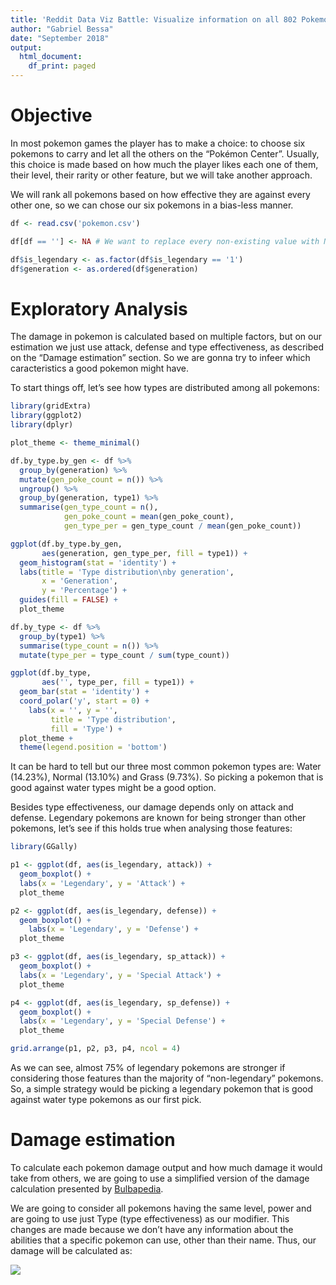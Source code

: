 ```yaml
---
title: 'Reddit Data Viz Battle: Visualize information on all 802 Pokemon'
author: "Gabriel Bessa"
date: "September 2018"
output:
  html_document:
    df_print: paged
---
```


# Objective

In most pokemon games the player has to make a choice: to choose six pokemons to carry and let all the others on the "Pokémon Center". Usually, this choice is made based on how much the player likes each one of them, their level, their rarity or other feature, but we will take another approach.

We will rank all pokemons based on how effective they are against every other one, so we can chose our six pokemons in a bias-less manner.

```r
df <- read.csv('pokemon.csv')

df[df == ''] <- NA # We want to replace every non-existing value with NA

df$is_legendary <- as.factor(df$is_legendary == '1')
df$generation <- as.ordered(df$generation)
```

# Exploratory Analysis

The damage in pokemon is calculated based on multiple factors, but on our estimation we just use attack, defense and type effectiveness, as described on the "Damage estimation" section. So we are gonna try to infeer which caracteristics a good pokemon might have.

To start things off, let's see how types are distributed among all pokemons:

```r
library(gridExtra)
library(ggplot2)
library(dplyr)

plot_theme <- theme_minimal()

df.by_type.by_gen <- df %>% 
  group_by(generation) %>% 
  mutate(gen_poke_count = n()) %>%
  ungroup() %>% 
  group_by(generation, type1) %>% 
  summarise(gen_type_count = n(),
            gen_poke_count = mean(gen_poke_count),
            gen_type_per = gen_type_count / mean(gen_poke_count))

ggplot(df.by_type.by_gen, 
       aes(generation, gen_type_per, fill = type1)) +
  geom_histogram(stat = 'identity') + 
  labs(title = 'Type distribution\nby generation',
       x = 'Generation', 
       y = 'Percentage') +
  guides(fill = FALSE) +
  plot_theme

df.by_type <- df %>% 
  group_by(type1) %>% 
  summarise(type_count = n()) %>% 
  mutate(type_per = type_count / sum(type_count))

ggplot(df.by_type, 
       aes('', type_per, fill = type1)) +
  geom_bar(stat = 'identity') +
  coord_polar('y', start = 0) +
    labs(x = '', y = '',
         title = 'Type distribution',
         fill = 'Type') +
  plot_theme +
  theme(legend.position = 'bottom')
```

It can be hard to tell but our three most common pokemon types are: Water (14.23%), Normal (13.10%) and Grass (9.73%). So picking a pokemon that is good against water types might be a good option.

Besides type effectiveness, our damage depends only on attack and defense. Legendary pokemons are known for being stronger than other pokemons, let's see if this holds true when analysing those features:

```r
library(GGally)

p1 <- ggplot(df, aes(is_legendary, attack)) +
  geom_boxplot() +
  labs(x = 'Legendary', y = 'Attack') +
  plot_theme

p2 <- ggplot(df, aes(is_legendary, defense)) +
  geom_boxplot() +
    labs(x = 'Legendary', y = 'Defense') +
  plot_theme

p3 <- ggplot(df, aes(is_legendary, sp_attack)) +
  geom_boxplot() +
  labs(x = 'Legendary', y = 'Special Attack') +
  plot_theme

p4 <- ggplot(df, aes(is_legendary, sp_defense)) +
  geom_boxplot() +
  labs(x = 'Legendary', y = 'Special Defense') +
  plot_theme

grid.arrange(p1, p2, p3, p4, ncol = 4)
```

As we can see, almost 75% of legendary pokemons are stronger if considering those features than the majority of "non-legendary" pokemons. So, a simple strategy would be picking a legendary pokemon that is good against water type pokemons as our first pick.

# Damage estimation

To calculate each pokemon damage output and how much damage it would take from others, we are going to use a simplified version of the damage calculation presented by [Bulbapedia](https://bulbapedia.bulbagarden.net/wiki/Damage#Damage_calculation). 

We are going to consider all pokemons having the same level, power and are going to use just Type (type effectiveness) as our modifier. This changes are made because we don't have any information about the abilities that a specific pokemon can use, other than their name. Thus, our damage will be calculated as:

![](./simp_damage_calc.png)


